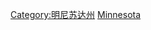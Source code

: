 {{Commonscat|Transport in Minnesota}}

[[Category:明尼苏达州|Category:明尼苏达州]]
[[Category:美國各州交通|Minnesota]]